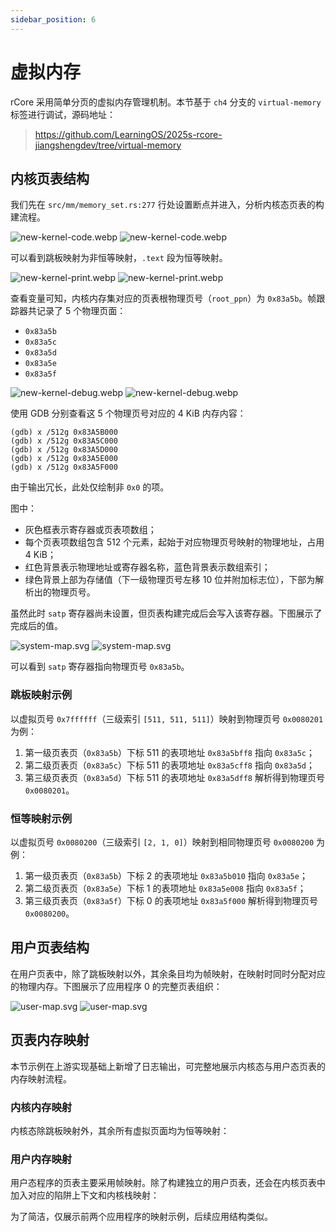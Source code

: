 ```yaml
---
sidebar_position: 6
---
```



# 虚拟内存

rCore 采用简单分页的虚拟内存管理机制。本节基于 `ch4` 分支的 `virtual-memory` 标签进行调试，源码地址：

> https://github.com/LearningOS/2025s-rcore-jiangshengdev/tree/virtual-memory

## 内核页表结构

我们先在 `src/mm/memory_set.rs:277` 行处设置断点并进入，分析内核态页表的构建流程。

![new-kernel-code.webp](_assets/webp/light/new-kernel-code.webp#gh-light-mode-only)
![new-kernel-code.webp](_assets/webp/dark/new-kernel-code.webp#gh-dark-mode-only)

可以看到跳板映射为非恒等映射，`.text` 段为恒等映射。

![new-kernel-print.webp](_assets/webp/light/new-kernel-print.webp#gh-light-mode-only)
![new-kernel-print.webp](_assets/webp/dark/new-kernel-print.webp#gh-dark-mode-only)

查看变量可知，内核内存集对应的页表根物理页号（`root_ppn`）为 `0x83a5b`。帧跟踪器共记录了 5 个物理页面：

- `0x83a5b`
- `0x83a5c`
- `0x83a5d`
- `0x83a5e`
- `0x83a5f`

![new-kernel-debug.webp](_assets/webp/light/new-kernel-debug.webp#gh-light-mode-only)
![new-kernel-debug.webp](_assets/webp/dark/new-kernel-debug.webp#gh-dark-mode-only)

使用 GDB 分别查看这 5 个物理页号对应的 4 KiB 内存内容：

```
(gdb) x /512g 0x83A5B000
(gdb) x /512g 0x83A5C000
(gdb) x /512g 0x83A5D000
(gdb) x /512g 0x83A5E000
(gdb) x /512g 0x83A5F000
```

由于输出冗长，此处仅绘制非 `0x0` 的项。

图中：

- 灰色框表示寄存器或页表项数组；
- 每个页表项数组包含 512 个元素，起始于对应物理页号映射的物理地址，占用 4 KiB；
- 红色背景表示物理地址或寄存器名称，蓝色背景表示数组索引；
- 绿色背景上部为存储值（下一级物理页号左移 10 位并附加标志位），下部为解析出的物理页号。

虽然此时 `satp` 寄存器尚未设置，但页表构建完成后会写入该寄存器。下图展示了完成后的值。

![system-map.svg](_assets/svg/light/system-map.svg#gh-light-mode-only)
![system-map.svg](_assets/svg/dark/system-map.svg#gh-dark-mode-only)

可以看到 `satp` 寄存器指向物理页号 `0x83a5b`。

### 跳板映射示例

以虚拟页号 `0x7ffffff`（三级索引 `[511, 511, 511]`）映射到物理页号 `0x0080201` 为例：

1. 第一级页表页（`0x83a5b`）下标 511 的表项地址 `0x83a5bff8` 指向 `0x83a5c`；
2. 第二级页表页（`0x83a5c`）下标 511 的表项地址 `0x83a5cff8` 指向 `0x83a5d`；
3. 第三级页表页（`0x83a5d`）下标 511 的表项地址 `0x83a5dff8` 解析得到物理页号 `0x0080201`。

### 恒等映射示例

以虚拟页号 `0x0080200`（三级索引 `[2, 1, 0]`）映射到相同物理页号 `0x0080200` 为例：

1. 第一级页表页（`0x83a5b`）下标 2 的表项地址 `0x83a5b010` 指向 `0x83a5e`；
2. 第二级页表页（`0x83a5e`）下标 1 的表项地址 `0x83a5e008` 指向 `0x83a5f`；
3. 第三级页表页（`0x83a5f`）下标 0 的表项地址 `0x83a5f000` 解析得到物理页号 `0x0080200`。

## 用户页表结构

在用户页表中，除了跳板映射以外，其余条目均为帧映射，在映射时同时分配对应的物理内存。下图展示了应用程序 0 的完整页表组织：

![user-map.svg](_assets/svg/light/user-map.svg#gh-light-mode-only)
![user-map.svg](_assets/svg/dark/user-map.svg#gh-dark-mode-only)

## 页表内存映射

本节示例在上游实现基础上新增了日志输出，可完整地展示内核态与用户态页表的内存映射流程。

### 内核内存映射

内核态除跳板映射外，其余所有虚拟页面均为恒等映射：

<CodeBlock>
  <SystemMap />
</CodeBlock>

### 用户内存映射

用户态程序的页表主要采用帧映射。除了构建独立的用户页表，还会在内核页表中加入对应的陷阱上下文和内核栈映射：

<CodeBlock>
  <UserMap />
</CodeBlock>

为了简洁，仅展示前两个应用程序的映射示例，后续应用结构类似。
